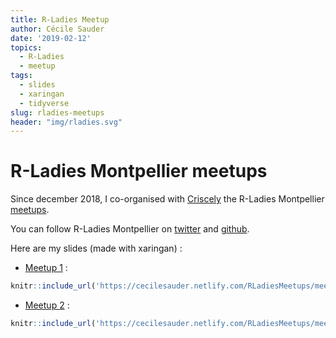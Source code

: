 ```yaml
---
title: R-Ladies Meetup
author: Cécile Sauder
date: '2019-02-12'
topics:
  - R-Ladies
  - meetup
tags:
  - slides
  - xaringan
  - tidyverse
slug: rladies-meetups
header: "img/rladies.svg"
---
```




# R-Ladies Montpellier meetups

Since december 2018, I co-organised with [Criscely](https://twitter.com/CriscelyLP) the R-Ladies Montpellier [meetups](https://www.meetup.com/fr-FR/rladies-montpellier/). 

You can follow R-Ladies Montpellier on [twitter](https://twitter.com/RLadiesMontpel) and [github](https://github.com/r-ladies-montpellier).

Here are my slides (made with xaringan) : 

  - [Meetup 1](https://cecilesauder.netlify.com/RLadiesMeetups/meetup1_Tidyverse/Tidyverse.html) :

```r
knitr::include_url('https://cecilesauder.netlify.com/RLadiesMeetups/meetup1_Tidyverse/tidyverse#1')
```


  - [Meetup 2](https://cecilesauder.netlify.com/RLadiesMeetups/meetup1_Tidyverse_exercises/Tidyverse_exercises.html) : 
  
```r
knitr::include_url('https://cecilesauder.netlify.com/RLadiesMeetups/meetup2_Tidyverse_exercises/tidyverse_exercises#1')
```
